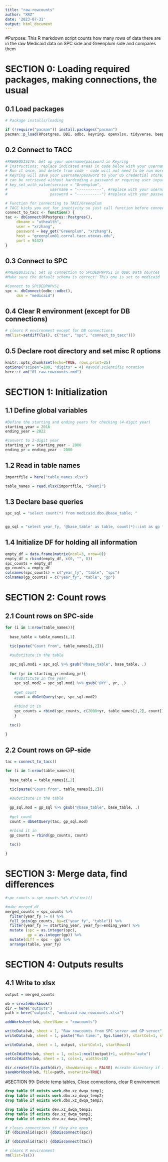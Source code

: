 ```yaml
---
title: "raw-rowcounts"
author: "XRZ"
date: '2023-07-31'
output: html_document
---
```


#Purpose:
This R markdown script counts how many rows of data there are in the raw Medicaid 
data on SPC side and Greenplum side and compares them


# SECTION 0: Loading required packages, making connections, the usual

## 0.1 Load packages
```r
# Package installs/loading 

if (!require("pacman")) install.packages("pacman")
pacman::p_load(RPostgres, DBI, odbc, keyring, openxlsx, tidyverse, beepr, tictoc, here)

```

## 0.2 Connect to TACC
```r
#PREREQUISITE: Set up your username/password in Keyring
# Instructions: replace indicated areas in code below with your username/password for TACC server
# Run it once, and delete from code - code will not need to be run more than once per user per computer
# Keyring will save your username/password to your OS credential store, and the service/user/password combo
# can be retrieved without hardcoding a password or requring user input.
# key_set_with_value(service = "Greenplum", 
#                   username = "-----------", #replace with your username
#                   password = "-----------") #replace with your password

# Function for connecting to TACC/Greenplum
# TACC kicks you out for inactivity so just call function before connections
connect_to_tacc <- function() {
tac <- dbConnect(RPostgres::Postgres(),
	 dbname = "uthealth",
	 user = "xrzhang",
	 password = key_get("Greenplum", "xrzhang"),
	 host = "greenplum01.corral.tacc.utexas.edu",
	 port = 5432)
}

```

## 0.3 Connect to SPC
```r
#PREREQUISITE: Set up connection to SPCDEDPWPVS1 in ODBC Data sources
#Make sure the default schema is correct! This one is set to medicaid

#Connect to SPCDEDPWPVS1
spc <- dbConnect(odbc::odbc(),
	 dsn = "medicaid")
```

## 0.4 Clear R environment (except for DB connections)
```r
# clears R environment except for DB connections
rm(list=setdiff(ls(), c("tac", "spc", "connect_to_tacc")))
```

## 0.5 Declare root directory and set misc R options
```r
knitr::opts_chunk$set(echo=TRUE, rows.print=25)
options("scipen"=100, "digits" = 4) #avoid scientific notation
here::i_am("01-raw-rowcounts.rmd")
```

# SECTION 1: Initialization

## 1.1 Define global variables
```r
#Define the starting and ending years for checking (4-digit year)
starting_year = 2016
ending_year = 2022

#convert to 2-digit year
starting_yr = starting_year - 2000
ending_yr = ending_year - 2000
```

## 1.2 Read in table names
```r
importfile = here("table_names.xlsx")

table_names = read.xlsx(importfile, "Sheet1")


```

## 1.3 Declare base queries
```r

spc_sql = "select count(*) from medicaid.dbo.@base_table; "


gp_sql = "select year_fy, '@base_table' as table, count(*)::int as gp from medicaid.@base_table group by 1 order by 1;"

```

## 1.4 Initialize DF for holding all information
```r

empty_df = data.frame(matrix(ncol=3, nrow=0))
empty_df = rbind(empty_df, c(0, "", 0))
spc_counts = empty_df
gp_counts = empty_df
colnames(spc_counts) = c("year_fy", "table", "spc")
colnames(gp_counts) = c("year_fy", "table", "gp")


```

# SECTION 2: Count rows

## 2.1 Count rows on SPC-side
```r

for (i in 1:nrow(table_names)){
  
  base_table = table_names[i,1]

  tic(paste("Count from", table_names[i,2]))
  
  #substitute in the table

  spc_sql.mod1 = spc_sql %>% gsub("@base_table", base_table, .)
  
  for (yr in starting_yr:ending_yr){
    #substitute in the year
    spc_sql.mod2 = spc_sql.mod1 %>% gsub('@YY', yr, .)
    
    #get count
    count = dbGetQuery(spc, spc_sql.mod2)
  
    #rbind it in
    spc_counts = rbind(spc_counts, c(2000+yr, table_names[i,2], count[1,1]))
    }
  
  toc()
  
}


```

## 2.2 Count rows on GP-side
```r

tac = connect_to_tacc()

for (i in 1:nrow(table_names)){
  
  base_table = table_names[i,2]

  tic(paste("Count from", table_names[i,2]))
  
  #substitute in the table

  gp_sql.mod = gp_sql %>% gsub("@base_table", base_table, .)
  
  #get count
  count = dbGetQuery(tac, gp_sql.mod)

  #rbind it in
  gp_counts = rbind(gp_counts, count)

  toc()
  
}


```
# SECTION 3: Merge data, find differences
```r
#spc_counts = spc_counts %>% distinct()

#make merged df
merged_counts = spc_counts %>%
  filter(year_fy != 0) %>%
  full_join(gp_counts, by=c("year_fy", "table")) %>%
  filter(year_fy >= starting_year, year_fy<=ending_year) %>%
  mutate (spc = as.integer(spc),
          gp = as.integer(gp)) %>%
  mutate(diff = spc - gp) %>%
  arrange(table, year_fy)

```


# SECTION 4: Outputs results

## 4.1 Write to xlsx
```r
output = merged_counts

wb = createWorkbook()
dir = here("outputs")
path = here("outputs", "medicaid-raw-rowcounts.xlsx")

addWorksheet(wb, sheetName = "rowcounts")

writeData(wb, sheet = 1, "Raw rowcounts from SPC server and GP server", startCol=1, startRow=1)
writeData(wb, sheet = 1, paste("Run time:", Sys.time()), startCol=1, startRow=2)

writeData(wb, sheet = 1, output, startCol=1, startRow=4)

setColWidths(wb, sheet = 1, cols=1:ncol(output)+1, widths="auto")
setColWidths(wb, sheet = 1, cols=1, widths=10)

dir.create(file.path(dir), showWarnings = FALSE) #create directory if it does not exist
saveWorkbook(wb, file=path, overwrite=TRUE)

```

#SECTION 99: Delete temp tables, Close connections, clear R environment

```sql
drop table if exists work.dbo.xz_dwqa_temp1;
drop table if exists work.dbo.xz_dwqa_temp2;
drop table if exists work.dbo.xz_dwqa_temp3;
```

```sql
drop table if exists dev.xz_dwqa_temp1;
drop table if exists dev.xz_dwqa_temp2;
drop table if exists dev.xz_dwqa_temp3;
```

```r
# closes connections if they are open
if (dbIsValid(spc)) {dbDisconnect(spc)}

if (dbIsValid(tac)) {dbDisconnect(tac)} 

```

```r
# clears R environment
rm(list=ls())
```
